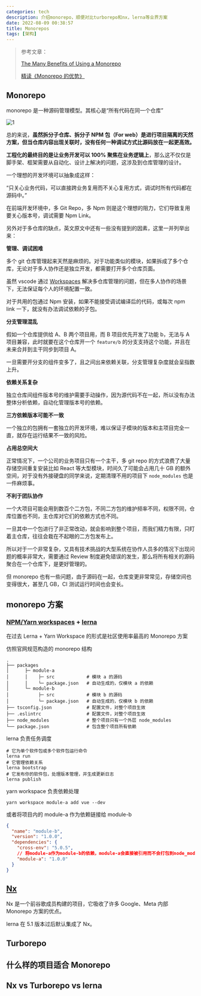 ```yaml
---
categories: tech
description: 介绍monorepo，顺便对比turborepo和nx，lerna等业界方案
date: 2022-08-09 00:38:57
title: Monorepos
tags: [架构]
---
```


> 参考文章：
>
> [The Many Benefits of Using a Monorepo](https://pspdfkit.com/blog/2019/benefits-of-a-monorepo/)
>
> [精读《Monorepo 的优势》](https://zhuanlan.zhihu.com/p/65533186)

## Monorepo

monorepo 是一种源码管理模型。其核心是“所有代码在同一个仓库”

![1](./1.png)

总的来说，**虽然拆分子仓库、拆分子 NPM 包（For web）是进行项目隔离的天然方案，但当仓库内容出现关联时，没有任何一种调试方式比源码放在一起更高效。**

**工程化的最终目的是让业务开发可以 100% 聚焦在业务逻辑上**，那么这不仅仅是脚手架、框架需要从自动化、设计上解决的问题，这涉及到仓库管理的设计。

一个理想的开发环境可以抽象成这样：

“只关心业务代码，可以直接跨业务复用而不关心复用方式，调试时所有代码都在源码中。”

在前端开发环境中，多 Git Repo，多 Npm 则是这个理想的阻力，它们导致复用要关心版本号，调试需要 Npm Link。

另外对于多仓库的缺点，英文原文中还有一些没有提到的因素，这里一并列举出来：

**管理、调试困难**

多个 git 仓库管理起来天然是麻烦的。对于功能类似的模块，如果拆成了多个仓库，无论对于多人协作还是独立开发，都需要打开多个仓库页面。

虽然 vscode 通过 [Workspaces](https://code.visualstudio.com/docs/editor/multi-root-workspaces) 解决多仓库管理的问题，但在多人协作的场景下，无法保证每个人的环境配置一致。

对于共用的包通过 Npm 安装，如果不能接受调试编译后的代码，或每次 npm link 一下，就没有办法调试依赖的子包。

**分支管理混乱**

假如一个仓库提供给 A、B 两个项目用，而 B 项目优先开发了功能 b，无法与 A 项目兼容，此时就要在这个仓库开一个 `feature/b` 的分支支持这个功能，并且在未来合并到主干同步到项目 A。

一旦需要开分支的组件变多了，且之间出来依赖关联，分支管理复杂度就会呈指数上升。

**依赖关系复杂**

独立仓库间组件版本号的维护需要手动操作，因为源代码不在一起，所以没有办法整体分析依赖，自动化管理版本号的依赖。

**三方依赖版本可能不一致**

一个独立的包拥有一套独立的开发环境，难以保证子模块的版本和主项目完全一直，就存在运行结果不一致的风险。

**占用总空间大**

正常情况下，一个公司的业务项目只有一个主干，多 git repo 的方式浪费了大量存储空间重复安装比如 React 等大型模块，时间久了可能会占用几十 GB 的额外空间，对于没有外接硬盘的同学来说，定期清理不用的项目下 `node_modules` 也是一件麻烦事。

**不利于团队协作**

一个大项目可能会用到数百个二方包，不同二方包的维护频率不同，权限不同，仓库位置也不同，主仓库对它们的依赖方式也不同。

一旦其中一个包进行了非正常改动，就会影响到整个项目，而我们精力有限，只盯着主仓库，往往会栽在不起眼的二方包发布上。

所以对于一个非常复杂，又具有技术挑战的大型系统在协作人员多的情况下出现问题的概率非常大，需要通过 Review 制度避免错误的发生，那么将所有相关的源码聚合在一个仓库下，是更好管理的。

但 monorepo 也有一些问题，由于源码在一起，仓库变更非常常见，存储空间也变得很大，甚至几 GB，CI 测试运行时间也会变长。

## monorepo 方案

### [NPM/Yarn workspaces](https://code.visualstudio.com/docs/editor/multi-root-workspaces) + [lerna](https://github.com/lerna/lerna)

在过去 Lerna + Yarn Workspace 的形式是社区使用率最高的 Monorepo 方案

仿照官网规范构造的 monorepo 结构

```
.
├── packages
│      ├─ module-a
│      │    ├─ src            # 模块 a 的源码
│      │    └─ package.json   # 自动生成的，仅模块 a 的依赖
│      └─ module-b
│           ├─ src            # 模块 b 的源码
│           └─ package.json   # 自动生成的，仅模块 b 的依赖
├── tsconfig.json             # 配置文件，对整个项目生效
├── .eslintrc                 # 配置文件，对整个项目生效
├── node_modules              # 整个项目只有一个外层 node_modules
└── package.json              # 包含整个项目所有依赖
```

lerna 负责任务调度

```shell
# 它为单个软件包或多个软件包运行命令
lerna run
# 它管理依赖关系
lerna bootstrap
# 它发布你的软件包，处理版本管理，并生成更新日志
lerna publish
```

yarn workspace 负责依赖处理

```shell
yarn workspace module-a add vue --dev
```

或者将项目内的 module-a 作为依赖链接给 module-b

```json
{
  "name": "module-b",
  "version": "1.0.0",
  "dependencies": {
    "cross-env": "5.0.5",
    // 将module-a作为module-b的依赖，module-a会直接被引用而不会打包到node_modules
    "module-a": "1.0.0"
  }
}
```

## [Nx](https://nx.dev/)

Nx 是一个前谷歌成员构建的项目，它吸收了许多 Google、Meta 内部 Monorepo 方案的优点。

lerna 在 5.1 版本过后默认集成了 Nx。

## Turborepo

## 什么样的项目适合 Monorepo

## Nx vs Turborepo vs lerna
